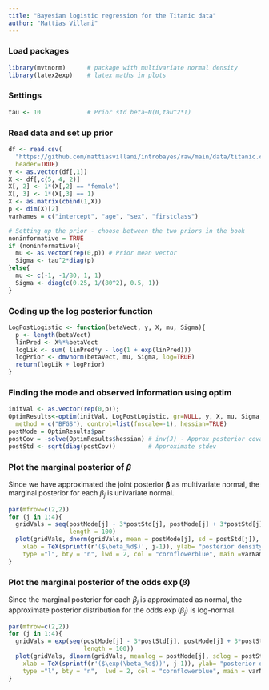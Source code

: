 ```yaml
---
title: "Bayesian logistic regression for the Titanic data"
author: "Mattias Villani"
---
```


### Load packages
```r
library(mvtnorm)      # package with multivariate normal density
library(latex2exp)    # latex maths in plots
```

### Settings
```r
tau <- 10             # Prior std beta~N(0,tau^2*I)
```

### Read data and set up prior
```r
df <- read.csv(
  "https://github.com/mattiasvillani/introbayes/raw/main/data/titanic.csv", 
  header=TRUE) 
y <- as.vector(df[,1])
X <- df[,c(5, 4, 2)]
X[, 2] <- 1*(X[,2] == "female")
X[, 3] <- 1*(X[,3] == 1)
X <- as.matrix(cbind(1,X))
p <- dim(X)[2]
varNames = c("intercept", "age", "sex", "firstclass")

# Setting up the prior - choose between the two priors in the book
noninformative = TRUE
if (noninformative){
  mu <- as.vector(rep(0,p)) # Prior mean vector
  Sigma <- tau^2*diag(p)
}else{
  mu <- c(-1, -1/80, 1, 1)
  Sigma <- diag(c(0.25, 1/(80^2), 0.5, 1))
}

```

### Coding up the log posterior function
```r
LogPostLogistic <- function(betaVect, y, X, mu, Sigma){
  p <- length(betaVect)
  linPred <- X%*%betaVect
  logLik <- sum( linPred*y - log(1 + exp(linPred)))
  logPrior <- dmvnorm(betaVect, mu, Sigma, log=TRUE)
  return(logLik + logPrior)
}
```

### Finding the mode and observed information using optim
```r
initVal <- as.vector(rep(0,p)); 
OptimResults<-optim(initVal, LogPostLogistic, gr=NULL, y, X, mu, Sigma,
  method = c("BFGS"), control=list(fnscale=-1), hessian=TRUE)
postMode = OptimResults$par
postCov = -solve(OptimResults$hessian) # inv(J) - Approx posterior covar matrix
postStd <- sqrt(diag(postCov))         # Approximate stdev
```

### Plot the marginal posterior of $\beta$
Since we have approximated the joint posterior $\boldsymbol{\beta}$ as 
multivariate normal, the marginal posterior for each $\beta_j$ is univariate 
normal.
```r
par(mfrow=c(2,2))
for (j in 1:4){
  gridVals = seq(postMode[j] - 3*postStd[j], postMode[j] + 3*postStd[j], 
                 length = 100)
  plot(gridVals, dnorm(gridVals, mean = postMode[j], sd = postStd[j]), 
    xlab = TeX(sprintf(r'($\beta_%d$)', j-1)), ylab= "posterior density", 
    type ="l", bty = "n", lwd = 2, col = "cornflowerblue", main =varNames[j])
}
```

### Plot the marginal posterior of the odds $\exp(\beta)$
Since the marginal posterior for each $\beta_j$ is approximated as normal, the 
approximate posterior distribution for the odds $\exp(\beta_j)$ is log-normal.
```r
par(mfrow=c(2,2)) 
for (j in 1:4){
  gridVals = exp(seq(postMode[j] - 3*postStd[j], postMode[j] + 3*postStd[j], 
                     length = 100))
  plot(gridVals, dlnorm(gridVals, meanlog = postMode[j], sdlog = postStd[j]), 
    xlab = TeX(sprintf(r'($\exp(\beta_%d$))', j-1)), ylab= "posterior density", 
    type ="l", bty = "n",  lwd = 2, col = "cornflowerblue", main = varNames[j])
}
```
